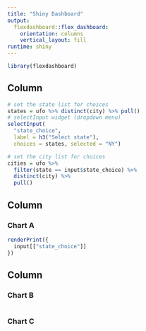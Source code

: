 ```yaml
---
title: "Shiny Dashboard"
output: 
  flexdashboard::flex_dashboard:
    orientation: columns
    vertical_layout: fill
runtime: shiny
---
```


```r
library(flexdashboard)
```

Column {.sidebar}
-----------------------------------------------------------------------

```r
# set the state list for choices
states = ufo %>% distinct(city) %>% pull()  
# selectInput widget (dropdown menu)
selectInput(
  "state_choice", 
  label = h3("Select state"),
  choices = states, selected = "NY")

# set the city list for choices
cities = ufo %>% 
  filter(state == input$state_choice) %>% 
  distinct(city) %>% 
  pull()
```

Column {data-width=650}
-----------------------------------------------------------------------

### Chart A

```r
renderPrint({
  input[["state_choice"]]
})
```

Column {data-width=350}
-----------------------------------------------------------------------

### Chart B

```r

```

### Chart C

```r

```

